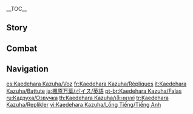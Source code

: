 {{CharacterTabs}}
{{LanguageTabs}}

__TOC__
==Story==
{{VO/Story
|character           = Kaedehara Kazuha

|vo_01_01_title      = Hello
|vo_01_01_file       = VO_{language}{character} Hello.ogg
|vo_01_01_tx         = "Come driving rain or winds that churn, I shall return, by blade alone, armed, if barefoot, to my home..." I am Kaedehara Kazuha, a wanderer who roams the land. Since we are both travelers, let us journey together for a time.

|vo_02_01_title      = Chat: Nature
|vo_02_01_file       = VO_{language}{character} Chat - Nature.ogg
|vo_02_01_tx         = This scenery is wonderful... Surely enough to convince anyone to become a wanderer.

|vo_02_02_title      = Chat: Playing a Tune
|vo_02_02_file       = VO_{language}{character} Chat - Playing a Tune.ogg
|vo_02_02_tx         = There are leaves around &mdash; and I know just the tune to accompany them, if you wish to hear it.

|vo_02_03_title      = Chat: Bladework
|vo_02_03_file       = VO_{language}{character} Chat - Bladework.ogg
|vo_02_03_tx         = Wherever in this world I roam, I carry memories of my home... This blade... It is the last link I have to the land of my birth.

|vo_03_01_title      = When It Rains
|vo_03_01_file       = VO_{language}{character} When It Rains.ogg
|vo_03_01_tx         = Taking a stroll in the middle of a downpour certainly rouses the spirit... but it's best to dry your clothes as soon as possible after the rain stops.

|vo_03_02_title      = When Thunder Strikes
|vo_03_02_file       = VO_{language}{character} When Thunder Strikes.ogg
|vo_03_02_tx         = Compared to the storms I've encountered out at sea, this is really quite tame.
|vo_03_02_rm         = 
|vo_03_02_tl         = 

|vo_03_03_title      = When It Snows
|vo_03_03_file       = VO_{language}{character} When It Snows.ogg
|vo_03_03_tx         = I love it when it snows. The world falls completely silent... and I can sleep undisturbed.

|vo_03_04_title      = When the Sun Is Out
|vo_03_04_file       = VO_{language}{character} When the Sun Is Out.ogg
|vo_03_04_tx         = Clear weather all around brightens the heart.

|vo_04_01_title      = Good Morning
|vo_04_01_file       = VO_{language}{character} Good Morning.ogg
|vo_04_01_tx         = The birdsong at daybreak is nature's gift to us. Let us go. Our journey begins anew.

|vo_04_02_title      = Good Afternoon
|vo_04_02_file       = VO_{language}{character} Good Afternoon.ogg
|vo_04_02_tx         = ...The midday sun has a way of making one yearn for a moment of sleep. What say we find ourselves a place to rest?

|vo_04_03_title      = Good Evening
|vo_04_03_file       = VO_{language}{character} Good Evening.ogg
|vo_04_03_tx         = I gaze up at the moon and lend my ear to the gentle breeze, with wine in my cup and peace in my heart... Have a wonderful evening.

|vo_04_04_title      = Good Night
|vo_04_04_file       = VO_{language}{character} Good Night.ogg
|vo_04_04_tx         = The wind has ceased... The world is silent, so now is the best time to rest well. See you tomorrow.

|vo_05_01_title      = About {character}: Sailing
|vo_05_01_file       = VO_{language}{character} About {character} - Sailing.ogg
|vo_05_01_tx         = In truth, not every night out at sea is filled with wind and waves. When the weather is clear, the moonlight flows over the rippling water, and schools of fish circle the ship's hull. At moments like that, when I look out into the distance from the prow, I feel like this journey is worth it... The only thing that takes away from that feeling is the sailors' singing. They're so loud... don't they need to sleep?

|vo_05_02_title      = About {character}: Samurai Nobility
|vo_05_02_file       = VO_{language}{character} About {character} - Samurai Nobility.ogg
|vo_05_02_tx         = The [[Kaedehara Clan]] was once a famed samurai clan. It's a pity that by the time the noble name passed to me, the title itself was all that was left. But it is enough for me. A samurai has no need of a lavish life &mdash; we find all that we need in wine, song, and the blade in our hands.

|vo_06_01_title      = About Us: Going Out to Sea
|vo_06_01_file       = VO_{language}{character} About Us - Going Out to Sea.ogg
|vo_06_01_tx         = What say you join me out at sea someday when the weather's fine?

|vo_06_02_title      = About Us: Frank Speech
|vo_06_02_friendship = 6
|vo_06_02_file       = VO_{language}{character} About Us - Frank Speech.ogg
|vo_06_02_tx         = I like frank people, because we can freely speak our minds to one another. There is no need to hide anything that you wish to say. I hear the voices of all things in nature, and that includes yours.

|vo_07_01_title      = About the [[Vision]]
|vo_07_01_friendship = 4
|vo_07_01_file       = VO_{language}{character} About the Vision.ogg
|vo_07_01_tx         = As I see it, a Vision is the proof of one's strength, not the source of it. It symbolizes the mortal desire to always keep moving forward, but in this endeavor, we samurai place our faith in our blades alone.

|vo_07_02_title      = Something to Share: Bamboo Blades
|vo_07_02_friendship = 4
|vo_07_02_file       = VO_{language}{character} Something to Share - Bamboo Blades.ogg
|vo_07_02_tx         = Ah, you'd like to learn the art of the sword? Let me see... Alright &mdash; here, take this. It's a bamboo blade I just made. With these, we can practice sparring without having to worry about getting injured.

|vo_07_03_title      = Something to Share: Maple Leaves
|vo_07_03_friendship = 4
|vo_07_03_file       = VO_{language}{character} Something to Share - Maple Leaves.ogg
|vo_07_03_tx         = "On this mountain path, where the red leaves lifeless lie... My heart calls for a companion, echoing the deer's cry..." Hm... I do love maple leaves, but it is a shame that so many goodbyes seem to happen when they turn red.

|vo_07_04_title      = Interesting Things
|vo_07_04_file       = VO_{language}{character} Interesting Things.ogg
|vo_07_04_tx         = Farewell, dear gulls, please calm your cries. From this day forth, I am a wanderer once more.

|vo_08_01_title      = About [[Beidou]]
|vo_08_01_friendship = 4
|vo_08_01_file       = VO_{language}{character} About Beidou.ogg
|vo_08_01_tx         = I owe Beidou my life. She took me in when I fled from [[Inazuma]] and gave me the courage to return there at the most difficult time of my life. She is a comrade in whom I and all the other sailors can place our trust.
|vo_08_01_mention    = Beidou

|vo_08_02_title      = About [[Gorou]]
|vo_08_02_friendship = 4
|vo_08_02_file       = VO_{language}{character} About Gorou.ogg
|vo_08_02_tx         = When I was a wanted man, the [[Watatsumi Army|resistance]] gave me a lot of help. The time I spent with Gorou was brief, but he left a deep impression on me. He's the type of person who says whatever's on his mind. He shares the highs and lows of his subordinates, and is never afraid to draw his sword for the sake of a friend. That's the kind of person I can really get along with.
|vo_08_02_mention    = Gorou

|vo_08_03_title      = About [[Kujou Sara]]
|vo_08_03_friendship = 4
|vo_08_03_file       = VO_{language}{character} About Kujou Sara.ogg
|vo_08_03_tx         = She defeated [[Kazuha's Friend|my friend]] in a duel before the throne, which I accept as proof of her great strength. But she uses that strength to serve as an oppressor's lackey, leading the [[Kujou Clan]]'s troops to relentlessly seek out and confiscate Visions. This... I cannot forgive.
|vo_08_03_mention    = Kujou Sara,Kazuha's Friend

|vo_08_04_title      = About Kujou Sara: Changing Perspective
|vo_08_04_friendship = 4
|vo_08_04_quest      = Omnipresence Over Mortals
|vo_08_04_file       = VO_{language}{character} About Kujou Sara - Changing Perspective.ogg
|vo_08_04_tx         = I see... So she does have her own ideals that she is fighting for. But I have to wonder: can the Kujou family flourish as they did before once this storm has passed?
|vo_08_04_mention    = Kujou Sara

|vo_08_05_title      = About the [[Raiden Shogun]]
|vo_08_05_friendship = 4
|vo_08_05_quest      = Autumn Winds, Scarlet Leaves
|vo_08_05_file       = VO_{language}{character} About the Raiden Shogun.ogg
|vo_08_05_tx         = I've asked myself this question many times since leaving Inazuma. Do I simply resent the Raiden Shogun because of what happened in that duel? Because of the lethal stroke she dealt [[Kazuha's Friend|my dear friend]]? I've thought about this a good long time, and I believe the answer is no. My friend died an honorable death in that duel, and the Shogun was not unjustified in her conduct. My dissatisfaction with her has its roots in the [[Vision Hunt Decree]]. No one has the right to rob another of their hopes and dreams &mdash; not even a god.
|vo_08_05_mention    = Kazuha's Friend,Ei,Raiden Shogun

|vo_08_06_title      = About [[Kamisato Ayaka]]
|vo_08_06_friendship = 4
|vo_08_06_file       = VO_{language}{character} About Kamisato Ayaka.ogg
|vo_08_06_tx         = I'm sure everyone living in Inazuma has heard of the "Shirasagi Himegimi." The lady of the [[Kamisato Clan]] is as perfect as a person can be, though our paths have seldom crossed. I wonder what she thinks of the state of Inazuma today?
|vo_08_06_mention    = Kamisato Ayaka

|vo_08_07_title      = About [[Yoimiya]]
|vo_08_07_friendship = 4
|vo_08_07_file       = VO_{language}{character} About Yoimiya.ogg
|vo_08_07_tx         = The last time she commissioned Captain Beidou to ship fireworks to [[Liyue]], I unloaded the shipment myself. They were so heavy! I doubt that anyone besides her could make such huge fireworks.
|vo_08_07_mention    = Beidou,Yoimiya

|vo_08_08_title      = About [[Sangonomiya Kokomi]]
|vo_08_08_friendship = 4
|vo_08_08_file       = VO_{language}{character} About Sangonomiya Kokomi.ogg
|vo_08_08_tx         = During my time with the Resistance, there was no one among our ranks who wouldn't look up to Her Excellency. As someone with a great passion for military matters, victory at all costs isn't really part of her ethos. She'd always try to limit the casualties to the minimum while planning her next move. By some accounts, it also seems that she seeks to take charge of both internal and foreign affairs for [[Watatsumi Island]]. Wouldn't that be too much to expect of herself though?
|vo_08_08_mention    = Sangonomiya Kokomi

|vo_08_09_title      = About [[Shikanoin Heizou]]
|vo_08_09_friendship = 4
|vo_08_09_file       = VO_{language}{character} About Shikanoin Heizou.ogg
|vo_08_09_tx         = Don't be deceived by his happy-go-lucky disposition. As soon as he gets working on a case, that restless energy he carries around turns into a razor-sharp focus. It's quite remarkable to witness.
|vo_08_09_mention    = Shikanoin Heizou

|vo_09_01_title      = About {character}: I
|vo_09_01_file       = VO_{language}{character} More About {character} - 01.ogg
|vo_09_01_tx         = You'd like to know more about me, you say? Well, as you see, I am but a wandering samurai that you could have run into just about anywhere.

|vo_09_02_title      = About {character}: II
|vo_09_02_friendship = 3
|vo_09_02_file       = VO_{language}{character} More About {character} - 02.ogg
|vo_09_02_tx         = I have a very keen sense of hearing. My ears pick up all sorts of sounds: the wind through the mountain passes, the parting clouds, the sound of foxes chewing on apples in the forest, the sound of crabs blowing bubbles... This is nature's favor, it allows me to sense danger long before it draws near.

|vo_09_03_title      = About {character}: III
|vo_09_03_friendship = 4
|vo_09_03_file       = VO_{language}{character} More About {character} - 03.ogg
|vo_09_03_tx         = I used to love the rain when I was small. The sound of it would lull me into a peaceful sleep. But since I've grown older, my feelings have become more... complicated. I still like to listen to the rain today, but whenever I see the storm clouds start to gather, my heart sinks and I can't help but wonder: "Hm... will some nice person let me stay the night today?" Listening to the rain in drenched clothes is hardly peaceful &mdash; hehe... nothing can be when you're constantly interrupting yourself by sneezing.

|vo_09_04_title      = About {character}: IV
|vo_09_04_friendship = 5
|vo_09_04_file       = VO_{language}{character} More About {character} - 04.ogg
|vo_09_04_tx         = I never stay in a single place for very long. Stagnancy dulls both my connection with nature and the blade I wield. While I am still able to, I want to travel far and wide and meet all sorts of different people.

|vo_09_05_title      = About {character}: V
|vo_09_05_friendship = 6
|vo_09_05_file       = VO_{language}{character} More About {character} - 05.ogg
|vo_09_05_tx         = Don't worry &mdash; even if the day comes for us to go our separate ways, I am certain that we will meet again, in some corner of the world. The fate that brings people together is not a cord so easily cut.

|vo_10_01_title      = {character}'s Hobbies
|vo_10_01_file       = VO_{language}{character} Hobbies.ogg
|vo_10_01_tx         = I like falling asleep on a warm rock that's been soaking in the mid-afternoon sun, then waking up and continuing on my journey with no particular aim in mind. So long as I have my blade by my side, there is nowhere I cannot go.

|vo_10_02_title      = {character}'s Troubles
|vo_10_02_file       = VO_{language}{character} Troubles.ogg
|vo_10_02_tx         = The sounds of nature turn into a clamor of noise during stormy weather. It becomes a constant buzz in my ears. If it happens at night, I end up tossing and turning all night long without getting a wink of sleep. It's quite the headache...

|vo_10_03_title      = Favorite Food
|vo_10_03_file       = VO_{language}{character} Favorite Food.ogg
|vo_10_03_tx         = The most easily obtainable food source when you're out at sea is, of course, [[fish]]. So it goes without saying that a seafaring adventurer must give careful consideration to how to cook a tasty fish-based meal... If the chance arises, I'd like you to try some of my cooking.

|vo_10_04_title      = Least Favorite Food
|vo_10_04_file       = VO_{language}{character} Least Favorite Food.ogg
|vo_10_04_tx         = I am not particularly fond of food that is thrown together in a hurry without much care and attention. The way I see it, if your meal consists of a single fish, you should grill it to perfection. Eating is supposed to be an enjoyable experience, so how can we stand to be so slapdash about it?

<!-- Receiving a Gift -->
|vo_11_01_title      = Receiving a Gift: I
|vo_11_01_file       = VO Kaedehara Kazuha Receiving a Gift - 01.ogg
|vo_11_01_tx         = That you can make fish taste as delicious as this is proof of your outstanding culinary prowess.

|vo_11_02_title      = Receiving a Gift: II
|vo_11_02_file       = VO Kaedehara Kazuha Receiving a Gift - 02.ogg
|vo_11_02_tx         = Your cooking not only fills the stomach, it also soothes my soul.

|vo_11_03_title      = Receiving a Gift: III
|vo_11_03_file       = VO Kaedehara Kazuha Receiving a Gift - 03.ogg
|vo_11_03_tx         = Perhaps you should get some rest? A weary mind is a recipe for flavorless food.

|vo_12_01_title      = Birthday
|vo_12_01_file       = VO_{language}{character} Birthday.ogg
|vo_12_01_tx         = I heard it was your birthday, so I wrote a haiku for you. Unfortunately, I'm not the most talented in this area, and after trying for several evenings, I was still only able to come up with the first two lines... I guess I'll just share what I've got so far, then. "Sun and moon rejoice / Birds of dawn sing songs anew"... Wait, don't say a word, I think the final line is coming to me... Yes, how about.... "Far from home, with you." Anyway, Happy Birthday. Let's go and get you some cake, shall we?

|vo_13_01_title      = Feelings About Ascension: Intro
|vo_13_01_ascension  = 1
|vo_13_01_file       = VO_{language}{character} Feelings About Ascension - 01.ogg
|vo_13_01_tx         = My blade grows keener.

|vo_13_02_title      = Feelings About Ascension: Building Up
|vo_13_02_ascension  = 2
|vo_13_02_file       = VO_{language}{character} Feelings About Ascension - 02.ogg
|vo_13_02_tx         = The sound of snow as it lands on the ground is so faint as to be practically nonexistent... But now, my senses are sharper than ever, and I believe I should be able to discern it.

|vo_13_03_title      = Feelings About Ascension: Climax
|vo_13_03_ascension  = 4
|vo_13_03_file       = VO_{language}{character} Feelings About Ascension - 03.ogg
|vo_13_03_tx         = The waves rise high out in the open seas. I, too, must reach new heights of strength.

|vo_13_04_title      = Feelings About Ascension: Conclusion
|vo_13_04_ascension  = 6
|vo_13_04_file       = VO_{language}{character} Feelings About Ascension - 04.ogg
|vo_13_04_tx         = As one travels the world, sorrows and frustrations are bound to journey with you. But I find that I've grown since meeting you, both in martial arts and in strength of character. I am confident that I will be more at ease in life from this point forth.
}}

==Combat==
{{Combat VO
|character           = Kaedehara Kazuha

|skill_1_tx          = Tch!
|skill_2_tx          = Huh!
|skill_3_tx          = Wind strider!
|skill_4_tx          = ''(Hold)'' Into the wind.
|skill_5_tx          = ''(Hold)'' The wind knows me.
|skill_6_tx          = ''(Hold)'' One with nature!

|burst_1_tx          = Clouds hide... the bird's call!
|burst_2_tx          = As one with wind and cloud.
|burst_3_tx          = Fallen leaves... adorn my night.

|sprint-s_1_tx       = Time to go.
|sprint-s_2_file     = Sprint Start 02,Sprint Start 03

|glider_1_tx         = I follow the wind.
|glider_2_file       = Deploying Wind Glider 02,Deploying Wind Glider 03

|chest_1_tx          = Brings a smile to my face.
|chest_2_tx          = A fateful offering.
|chest_3_tx          = Who says there aren't benefits to a life of wandering?

|low-hp_1_tx         = Huh, not bad...
|low-hp_2_tx         = I must remain calm.
|low-hp_3_tx         = Stay focused!

<!-- Ally at Low HP -->
|ally-low-hp_1_tx    = My turn to aid you!
|ally-low-hp_2_tx    = I've got your back.

|fallen_1_tx         = So many regrets...
|fallen_2_tx         = Never... again...
|fallen_3_tx         = This is... the end...

|hit-l_1_file        = Light Hit Taken 01,Light Hit Taken 02,Light Hit Taken 03,Light Hit Taken 04,Light Hit Taken 05,Light Hit Taken 06

|hit-h_1_tx          = It's...{{sic|<!--no space-->|hide=1}}fine.
|hit-h_2_tx          = That hurt!
|hit-h_3_file        = Heavy Hit Taken 03,Heavy Hit Taken 04,Heavy Hit Taken 05,Heavy Hit Taken 06

|join_1_tx           = Want me to come along?
|join_2_tx           = Alright, let's head off.
|join_3_tx           = Sounds good to me.

|atk-l_1_file        = Light Attack 01,Light Attack 02,Light Attack 03,Light Attack 04,Light Attack 05,Light Attack 06,Light Attack 07

|atk-m_1_file        = Mid Attack 01,Mid Attack 02,Mid Attack 03

|atk-h_1_file        = Heavy Attack 01,Heavy Attack 02,Heavy Attack 03

|climb_1_file        = Climbing 01,Climbing 02,Climbing 03,Climbing 04,Climbing 05

|climb-b_1_file      = Climbing Breath 01,Climbing Breath 02,Climbing Breath 03

|jump_1_file         = Jumping 01,Jumping 02,Jumping 03,Jumping 04,Jumping 05
}}

==Navigation==
{{Character Navbox|VO}}

[[es:Kaedehara Kazuha/Voz]]
[[fr:Kaedehara Kazuha/Répliques]]
[[it:Kaedehara Kazuha/Battute]]
[[ja:楓原万葉/ボイス/英語]]
[[pt-br:Kaedehara Kazuha/Falas]]
[[ru:Кадзуха/Озвучка]]
[[th:Kaedehara Kazuha/เสียงพากย์]]
[[tr:Kaedehara Kazuha/Replikler]]
[[vi:Kaedehara Kazuha/Lồng Tiếng/Tiếng Anh]]